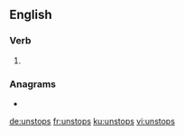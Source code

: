 ==English==

===Verb===
{{head|en|verb form}}

# {{en-third-person singular of|unstop}}

===Anagrams===
* {{l|en|sunspot}}

[[de:unstops]]
[[fr:unstops]]
[[ku:unstops]]
[[vi:unstops]]